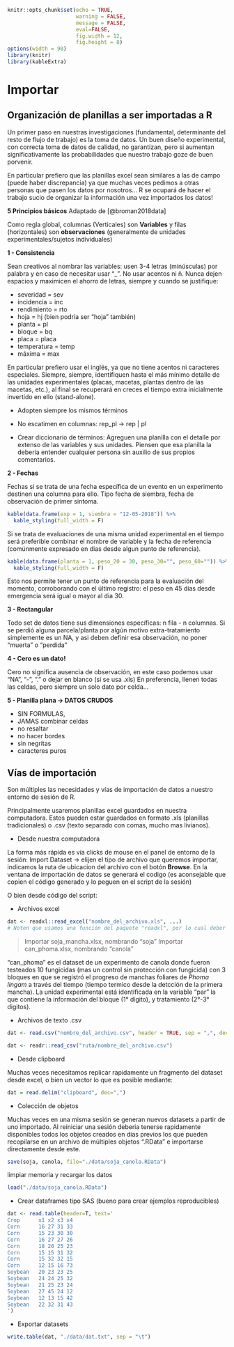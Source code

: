 ```r
knitr::opts_chunk$set(echo = TRUE, 
                      warning = FALSE, 
                      message = FALSE, 
                      eval=FALSE, 
                      fig.width = 12,
                      fig.height = 8)
options(width = 90)
library(knitr)
library(kableExtra)
```

# Importar {#import}

## Organización de planillas a ser importadas a R

Un primer paso en nuestras investigaciones (fundamental, determinante del resto de flujo de trabajo) es la toma de datos. Un buen diseño experimental, con correcta toma de datos de calidad, no garantizan, pero si aumentan significativamente las probabilidades que nuestro trabajo goze de buen porvenir. 

En particular prefiero que las planillas excel sean similares a las de campo (puede haber discrepancia) ya que muchas veces pedimos a otras personas que pasen los datos por nosotros…
R se ocupará de hacer el trabajo sucio de organizar la información una vez importados los datos!

**5 Principios básicos** Adaptado de [@broman2018data]

Como regla global, columnas (Verticales) son **Variables** y filas (horizontales) son **observaciones** (generalmente de unidades experimentales/sujetos individuales)

**1 - Consistencia**

Sean creativos al nombrar las variables: usen 3-4 letras (minúsculas) por palabra y en caso de necesitar usar “_”. No usar acentos ni ñ. Nunca dejen espacios y maximicen el ahorro de letras, siempre y cuando se justifique:

  * severidad = sev
  * incidencia = inc
  * rendimiento = rto 
  * hoja = hj (bien podría ser “hoja” también)
  * planta = pl
  * bloque = bq
  * placa = placa 
  * temperatura = temp
  * máxima = max

En particular prefiero usar el inglés, ya que no tiene acentos ni caracteres especiales. 
Siempre, siempre, identifiquen hasta el más mínimo detalle de las unidades experimentales (placas, macetas, plantas dentro de las macetas, etc.), al final se recuperará en creces el tiempo extra inicialmente invertido en ello (stand-alone).

* Adopten siempre los mismos términos

* No escatimen en columnas: rep_pl -> rep | pl

* Crear diccionario de términos: Agreguen una planilla con el detalle por extenso de las variables y sus unidades. Piensen que esa planilla la debería entender cualquier persona sin auxilio de sus propios comentarios. 

**2 - Fechas**

Fechas
si se trata de una fecha específica de un evento en un experimento destinen una columna para ello. Tipo fecha de siembra, fecha de observación de primer sintoma. 

```r
kable(data.frame(exp = 1, siembra = "12-05-2018")) %>%
  kable_styling(full_width = F)
```

Si se trata de evaluaciones de una misma unidad experimental en el tiempo será preferible combinar el nombre de variable y la fecha de referencia (comúnmente expresado en dias desde algun punto de referencia). 

```r
kable(data.frame(planta = 1, peso_20 = 30, peso_30="", peso_60="")) %>%
  kable_styling(full_width = F)
```

Esto nos permite tener un punto de referencia para la evaluación del momento, corroborando con el último registro: el peso en 45 dias desde emergencia será igual o mayor al dia 30. 
 

**3 - Rectangular**

Todo set de datos tiene sus dimensiones específicas: n fila - n columnas. 
Si se perdió alguna parcela/planta por algún motivo extra-tratamiento simplemente es un NA, y asi deben definir esa observación, no poner “muerta” o “perdida” 

**4 - Cero es un dato!** 

Cero no significa ausencia de observación, en este caso podemos usar “NA”, “-”, “.”  o dejar en blanco (si se usa .xls)
En preferencia, llenen todas las celdas, pero siempre un solo dato por celda... 

**5 - Planilla plana -> DATOS CRUDOS**

* SIN FORMULAS, 
* JAMAS combinar celdas
* no resaltar
* no hacer bordes 
* sin negritas
* caracteres puros

## Vías de importación 

Son múltiples las necesidades y vías de importación de datos a nuestro entorno de sesión de R.

Principalmente usaremos planillas excel guardados en nuestra computadora. Estos pueden estar guardados en formato .xls (planillas tradicionales) o .csv (texto separado con comas, mucho mas livianos). 

* Desde nuestra computadora

La forma más rápida es vía clicks de mouse en el panel de entorno de la sesión: Import Dataset -> elijen el tipo de archivo que queremos importar, indicamos la ruta de ubicacion del archivo con el botón **Browse**. En la ventana de importación de datos se generará el codigo (es aconsejable que copien el código generado y lo peguen en el script de la sesión)   

O bien desde código del script:
    
* Archivos excel 

```r
dat <- readxl::read_excel("nombre_del_archivo.xls", ...)
# Noten que usamos una función del paquete "readxl", por lo cual deber ser llamado antes o bien antecediendo el nombre de la función con "::"
```

> Importar soja_mancha.xlsx, nombrando "soja"
> Importar can_phoma.xlsx, nombrando "canola"

"can_phoma" es el dataset de un experimento de canola donde fueron testeados 10 fungicidas (mas un control sin protección con fungicida) con 3 bloques en que se registró el progreso de manchas foliares de *Phoma lingam* a través del tiempo (tiempo termico desde la detcción de la primera mancha). La unidad experimental está identificada en la variable "par" la que contiene la información del bloque (1° dígito), y tratamiento (2°-3° digitos).

* Archivos de texto .csv
    
```r
dat <- read.csv("nombre_del_archivo.csv", header = TRUE, sep = ",", dec = ".")# puede variar el simbolo de como se separan las columnas. Siempre chequear el banco de datos importados.

dat <- readr::read_csv("ruta/nombre_del_archivo.csv")
```

* Desde clipboard 

Muchas veces necesitamos replicar rapidamente un fragmento del dataset desde excel, o bien un vector lo que es posible mediante: 

```r
dat = read.delim("clipboard", dec=",")
```

* Colección de objetos 

Muchas veces en una misma sesión se generan nuevos datasets a partir de uno importado. Al reiniciar una sesión deberia tenerse rapidamente disponibles todos los objetos creados en dias previos los que pueden recopilarse en un archivo de múltiples objetos ".RData" e importarse directamente desde este.

```r
save(soja, canola, file="./data/soja_canola.RData")
```

limpiar memoria y recargar los datos

```r
load("./data/soja_canola.RData")
```

* Crear dataframes tipo SAS (bueno para crear ejemplos reproducibles)

```r
dat <- read.table(header=T, text='
Crop      x1 x2 x3 x4
Corn      16 27 31 33
Corn      15 23 30 30
Corn      16 27 27 26
Corn      18 20 25 23
Corn      15 15 31 32
Corn      15 32 32 15
Corn      12 15 16 73
Soybean   20 23 23 25
Soybean   24 24 25 32
Soybean   21 25 23 24
Soybean   27 45 24 12
Soybean   12 13 15 42
Soybean   22 32 31 43
')
```

* Exportar datasets

```r
write.table(dat, "./data/dat.txt", sep = "\t")
```
